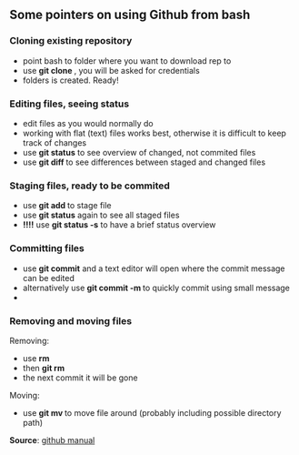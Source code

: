 ## Some pointers on using Github from bash

### Cloning existing repository

* point bash to folder where you want to download rep to
* use **git clone <rep url>**, you will be asked for credentials
* folders is created. Ready!

### Editing files, seeing status

* edit files as you would normally do
* working with flat (text) files works best, otherwise it is difficult to keep track of changes
* use **git status** to see overview of changed, not commited files
* use **git diff <filename>** to see differences between staged and changed files

### Staging files, ready to be commited

* use **git add <filename>** to stage file
* use **git status** again to see all staged files
* **!!!!** use **git status -s** to have a brief status overview
 
### Committing files

* use **git commit** and a text editor will open where the commit message can be edited
* alternatively use **git commit -m <message>** to quickly commit using small message
* 

### Removing and moving files

Removing:

* use **rm <filename>**
* then **git rm <filename>**
* the next commit it will be gone

Moving:

* use **git mv <old_file> <new_file>** to move file around (probably including possible directory path)



**Source**: [github manual](http://git-scm.com/book/en/v2/Git-Basics-Getting-a-Git-Repository)
